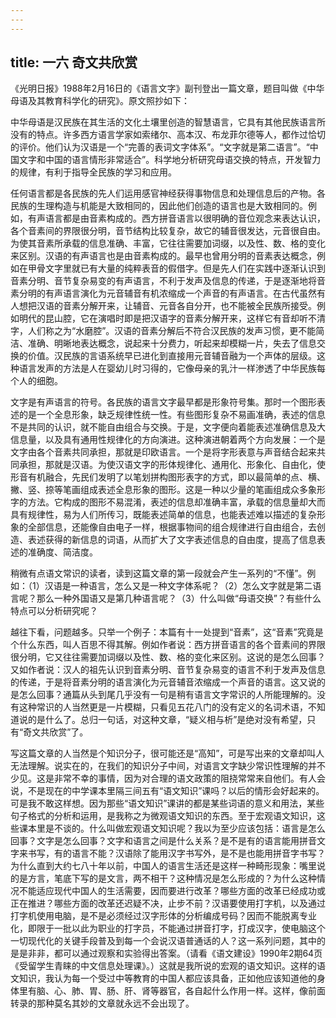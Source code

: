 ```yaml
---
---
---
```

title: 一六 奇文共欣赏
---






《光明日报》1988年2月16日的《语言文字》副刊登出一篇文章，题目叫做《中华母语及其教育科学化的研究》。原文照抄如下：

中华母语是汉民族在其生活的文化土壤里创造的智慧语言，它具有其他民族语言所没有的特点。许多西方语言学家如索绪尔、高本汉、布龙菲尔德等人，都作过恰切的评价。他们认为汉语是一个“完善的表词文字体系”。“文字就是第二语言”。“中国文字和中国的语言情形非常适合”。科学地分析研究母语交换的特点，开发智力的规律，有利于指导全民族的学习和应用。

任何语言都是各民族的先人们运用感官神经获得事物信息和处理信息后的产物。各民族的生理构造与机能是大致相同的，因此他们创造的语言也是大致相同的。例如，有声语言都是由音素构成的。西方拼音语言以很明确的音位观念来表达认识，各个音素间的界限很分明，音节结构比较复杂，故它的辅音很发达，元音很自由。为使其音素所承载的信息准确、丰富，它往往需要加词缀，以及性、数、格的变化来区别。汉语的有声语言也是由音素构成的。最早也曾用分明的音素表达概念，例如在甲骨文字里就已有大量的纯粹表音的假借字。但是先人们在实践中逐渐认识到音素分明、音节复杂易变的有声语言，不利于发声及信息的传递，于是逐渐地将音素分明的有声语言演化为元音辅音有机浓缩成一个声音的有声语言。在古代虽然有人想把汉语的音素分解开来，让辅音、元音各自分开，也不能被全民族所接受。例如明代的昆山腔，它在演唱时即是把汉语字的音素分解开来，这样它有音却听不清字，人们称之为“水磨腔”。汉语的音素分解后不符合汉民族的发声习惯，更不能简洁、准确、明晰地表达概念，说起来十分费力，听起来却模糊一片，失去了信息交换的价值。汉民族的言语系统早已进化到直接用元音辅音融为一个声体的层级。这种语言发声的方法是人在婴幼儿时习得的，它像母亲的乳汁一样渗透了中华民族每个人的细胞。

文字是有声语言的符号。各民族的语言文字最早都是形象符号集。那时一个图形表述的是一个全息形象，缺乏规律性统一性。有些图形复杂不易画准确，表述的信息不是共同的认识，就不能自由组合与交换。于是，文字便向着能表述准确信息及大信息量，以及具有通用性规律化的方向演进。这种演进朝着两个方向发展：一个是文字由各个音素共同承担，那就是印欧语言。一个是将字形表意与声音结合起来共同承担，那就是汉语。为使汉语文字的形体规律化、通用化、形象化、自由化，使形音有机融合，先民们发明了以笔划拼构图形表字的方式，即以最简单的点、横、撇、竖、捺等笔画组成表述全息形象的图形。这是一种以少量的笔画组成众多象形字的方法。它构成的图形不易混淆，表述的信息却准确丰富，承载的信息量却大而具有规律性，易为人们所传习，既能表述简单的信息，也能表述难以描述的复杂形象的全部信息，还能像自由电子一样，根据事物间的组合规律进行自由组合，去创造、表述获得的新信息的词语，从而扩大了文字表述信息的自由度，提高了信息表述的准确度、简洁度。

稍微有点语文常识的读者，读到这篇文章的第一段就会产生一系列的“不懂”。例如：（1）汉语是一种语言，怎么又是一种文字体系呢？（2）怎么文字就是第二语言呢？那么一种外国语又是第几种语言呢？（3）什么叫做“母语交换”？有些什么特点可以分析研究呢？

越往下看，问题越多。只举一个例子：本篇有十一处提到“音素”，这“音素”究竟是个什么东西，叫人百思不得其解。例如作者说：西方拼音语言的各个音素间的界限很分明，它又往往需要加词缀以及性、数、格的变化来区别。这说的是怎么回事？又如作者说：汉人的祖先认识到音素分明、音节复杂易变的语言不利于发声及信息的传递，于是将音素分明的语言演化为元音辅音浓缩成一个声音的语言。这又说的是怎么回事？通篇从头到尾几乎没有一句是稍有语言文字常识的人所能理解的。没有这种常识的人当然更是一片模糊，只看见五花八门的没有定义的名词术语，不知道说的是什么了。总归一句话，对这种文章，“疑义相与析”是绝对没有希望，只有“奇文共欣赏”了。

写这篇文章的人当然是个知识分子，很可能还是“高知”，可是写出来的文章却叫人无法理解。说实在的，在我们的知识分子中间，对语言文字缺少常识性理解的并不少见。这是非常不幸的事情，因为对合理的语文政策的阻挠常常来自他们。有人会说，不是现在的中学课本里隔三间五有“语文知识”课吗？以后的情形会好起来的。可是我不敢这样想。因为那些“语文知识”课讲的都是某些词语的意义和用法，某些句子格式的分析和运用，是我称之为微观语文知识的东西。至于宏观语文知识，这些课本里是不谈的。什么叫做宏观语文知识呢？我以为至少应该包括：语言是怎么回事？文字是怎么回事？文字和语言之间是什么关系？是不是有的语言能用拼音文字来书写，有的语言不能？汉语除了能用汉字书写外，是不是也能用拼音字书写？为什么直到大约七八十年以前，中国人的语言生活还是这样一种畸形现象：嘴里说的是方言，笔底下写的是文言，两不相干？这种情况是怎么形成的？为什么这种情况不能适应现代中国人的生活需要，因而要进行改革？哪些方面的改革已经成功或正在推进？哪些方面的改革还迟疑不决，止步不前？汉语要使用打字机，以及通过打字机使用电脑，是不是必须经过汉字形体的分析编成号码？因而不能脱离专业化，即限于一批以此为职业的打字员，不能通过拼音打字，打成汉字，使电脑这个一切现代化的关键手段普及到每一个会说汉语普通话的人？这一系列问题，其中的是是非非，都可以通过观察和实验得出答案。（请看《语文建设》1990年2期64页《受留学生青睐的中文信息处理课》。）这就是我所说的宏观的语文知识。这样的语文知识，我认为每一个受过中等教育的中国人都应该具备，正如他应该知道他的身体里有脑、心、肺、胃、肠、肝、肾等器官，各自起什么作用一样。这样，像前面转录的那种莫名其妙的文章就永远不会出现了。
